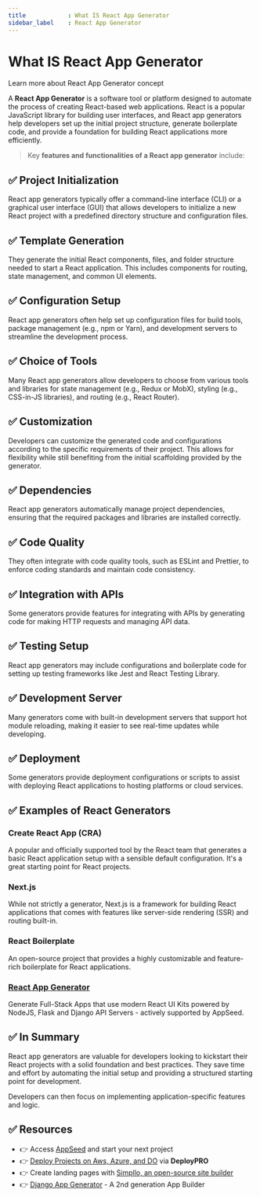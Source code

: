 ```yaml
---
title            : What IS React App Generator 
sidebar_label    : React App Generator
---
```


# What IS React App Generator

<SubHeading>Learn more about React App Generator concept</SubHeading>

A **React App Generator** is a software tool or platform designed to automate the process of creating React-based web applications. 
React is a popular JavaScript library for building user interfaces, and React app generators help developers set up the initial project structure, generate boilerplate code, 
and provide a foundation for building React applications more efficiently.

> Key **features and functionalities of a React app generator** include:

## ✅ **Project Initialization** 

React app generators typically offer a command-line interface (CLI) or a graphical user interface (GUI) that allows developers to initialize a new 
React project with a predefined directory structure and configuration files.

## ✅ **Template Generation** 

They generate the initial React components, files, and folder structure needed to start a React application. 
This includes components for routing, state management, and common UI elements.

## ✅ **Configuration Setup** 

React app generators often help set up configuration files for build tools, package management (e.g., npm or Yarn), and development servers to streamline the development process.

## ✅ **Choice of Tools** 

Many React app generators allow developers to choose from various tools and libraries for state management (e.g., Redux or MobX), styling (e.g., CSS-in-JS libraries), and routing (e.g., React Router).

## ✅ **Customization** 

Developers can customize the generated code and configurations according to the specific requirements of their project. 
This allows for flexibility while still benefiting from the initial scaffolding provided by the generator.

## ✅ **Dependencies** 

React app generators automatically manage project dependencies, ensuring that the required packages and libraries are installed correctly.

## ✅ **Code Quality** 

They often integrate with code quality tools, such as ESLint and Prettier, to enforce coding standards and maintain code consistency.

## ✅ **Integration with APIs** 

Some generators provide features for integrating with APIs by generating code for making HTTP requests and managing API data.

## ✅ **Testing Setup** 

React app generators may include configurations and boilerplate code for setting up testing frameworks like Jest and React Testing Library.

## ✅ **Development Server** 

Many generators come with built-in development servers that support hot module reloading, making it easier to see real-time updates while developing.

## ✅ **Deployment** 

Some generators provide deployment configurations or scripts to assist with deploying React applications to hosting platforms or cloud services.

## ✅ Examples of **React Generators** 


### **Create React App (CRA)** 

A popular and officially supported tool by the React team that generates a basic React application setup with a sensible default configuration. It's a great starting point for React projects.

### **Next.js** 

While not strictly a generator, Next.js is a framework for building React applications that comes with features like server-side rendering (SSR) and routing built-in.

### **React Boilerplate** 

An open-source project that provides a highly customizable and feature-rich boilerplate for React applications.

### **[React App Generator](https://appseed.us/generator/react/)** 

Generate Full-Stack Apps that use modern React UI Kits powered by NodeJS, Flask and Django API Servers - actively supported by AppSeed. 

## ✅ In Summary 

React app generators are valuable for developers looking to kickstart their React projects with a solid foundation and best practices. 
They save time and effort by automating the initial setup and providing a structured starting point for development.

Developers can then focus on implementing application-specific features and logic.

## ✅ Resources 

- 👉 Access [AppSeed](https://appseed.us/) and start your next project
- 👉 [Deploy Projects on Aws, Azure, and DO](https://www.docs.deploypro.dev/) via **DeployPRO**
- 👉 Create landing pages with [Simpllo, an open-source site builder](https://www.simpllo.com/)
- 👉 [Django App Generator](https://app-generator.dev/django/) - A 2nd generation App Builder
